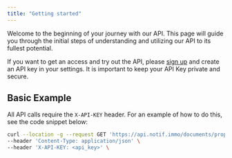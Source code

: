 ```yaml
---
title: "Getting started"
---
```


Welcome to the beginning of your journey with our API. This page will guide you through the initial steps of understanding and utilizing our API to its fullest potential.

If you want to get an access and try out the API, please [sign up](https://www.melo.io) and create an API key in your settings. It is important to keep your API Key private and secure.

## Basic Example

All API calls require the `X-API-KEY` header. For an example of how to do this, see the code snippet below:

```bash Example Request
curl --location -g --request GET 'https://api.notif.immo/documents/properties/{id}' \
--header 'Content-Type: application/json' \
--header 'X-API-KEY: <api_key>' \
```